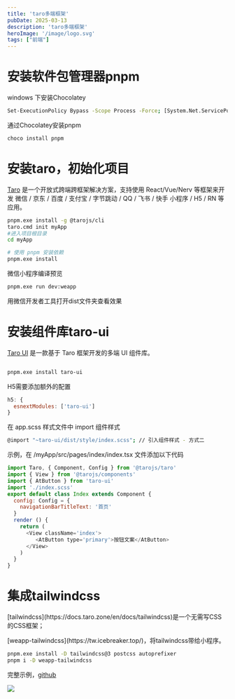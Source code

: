 ```yaml
---
title: 'taro多端框架'
pubDate: 2025-03-13
description: 'taro多端框架'
heroImage: '/image/logo.svg'
tags: ["前端"]
---
```


# 安装软件包管理器pnpm
windows 下安装Chocolatey
```bash
Set-ExecutionPolicy Bypass -Scope Process -Force; [System.Net.ServicePointManager]::SecurityProtocol = [System.Net.ServicePointManager]::SecurityProtocol -bor 3072; iex ((New-Object System.Net.WebClient).DownloadString('https://community.chocolatey.org/install.ps1'))
```
通过Chocolatey安装pnpm
```bash
choco install pnpm
```

# 安装taro，初始化项目

[Taro](https://docs.taro.zone/docs/) 是一个开放式跨端跨框架解决方案，支持使用 React/Vue/Nerv 等框架来开发 微信 / 京东 / 百度 / 支付宝 / 字节跳动 / QQ / 飞书 / 快手 小程序 / H5 / RN 等应用。

```bash
pnpm.exe install -g @tarojs/cli
taro.cmd init myApp
#进入项目根目录
cd myApp

# 使用 pnpm 安装依赖
pnpm.exe install

```

微信小程序编译预览
```bash
pnpm.exe run dev:weapp
```
用微信开发者工具打开dist文件夹查看效果

# 安装组件库taro-ui
[Taro UI](https://taro-ui.jd.com/#/docs/quickstart) 是一款基于 Taro 框架开发的多端 UI 组件库。

```bash

pnpm.exe install taro-ui
```
H5需要添加额外的配置
```js ins={2}
h5: {
  esnextModules: ['taro-ui']
}
```

在 app.scss 样式文件中 import 组件样式
```bash
@import "~taro-ui/dist/style/index.scss"; // 引入组件样式 - 方式二
```

示例，在 /myApp/src/pages/index/index.tsx 文件添加以下代码
```js ins={3,12}
import Taro, { Component, Config } from '@tarojs/taro'
import { View } from '@tarojs/components'
import { AtButton } from 'taro-ui'
import './index.scss'
export default class Index extends Component {
  config: Config = {
    navigationBarTitleText: '首页'
  }
  render () {
    return (
      <View className='index'>
         <AtButton type='primary'>按钮文案</AtButton>
      </View>
    )
  }
}
```

# 集成tailwindcss
<p>[tailwindcss](https://docs.taro.zone/en/docs/tailwindcss)是一个无需写CSS的CSS框架；</p>
<p>[weapp-tailwindcss](https://tw.icebreaker.top/)，将tailwindcss带给小程序。</p>


```bash
pnpm.exe install -D tailwindcss@3 postcss autoprefixer
pnpm i -D weapp-tailwindcss
```

完整示例，[github](https://github.com/zhangjian24/jianjianApp)

![](/image/Snipaste_2025-03-17_13-16-11.png)